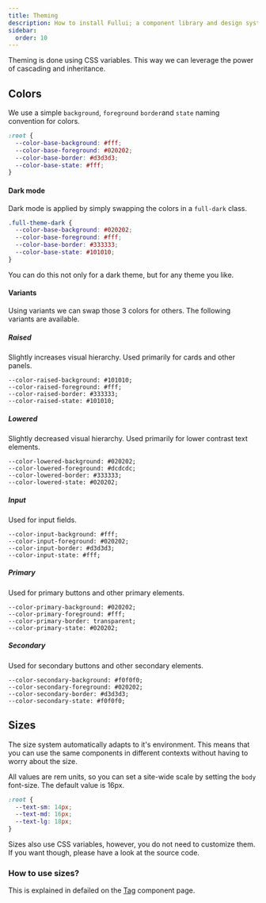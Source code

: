 ```yaml
---
title: Theming
description: How to install Fullui; a component library and design system built for Astro.
sidebar:
  order: 10
---
```


Theming is done using CSS variables. This way we can leverage the power of cascading and inheritance.

## Colors
We use a simple `background`, `foreground` `border`and `state` naming convention for colors.

```css
:root {
  --color-base-background: #fff;
  --color-base-foreground: #020202;
  --color-base-border: #d3d3d3;
  --color-base-state: #fff;
}
```

#### Dark mode
Dark mode is applied by simply swapping the colors in a `full-dark` class.
```css
.full-theme-dark {
  --color-base-background: #020202;
  --color-base-foreground: #fff;
  --color-base-border: #333333;
  --color-base-state: #101010;
}
```
You can do this not only for a dark theme, but for any theme you like. 

#### Variants
Using variants we can swap those 3 colors for others. The following variants are available.

##### Raised
Slightly increases visual hierarchy. Used primarily for cards and other panels.
```
--color-raised-background: #101010;
--color-raised-foreground: #fff;
--color-raised-border: #333333;
--color-raised-state: #101010;
```

##### Lowered
Slightly decreased visual hierarchy. Used primarily for lower contrast text elements.
```
--color-lowered-background: #020202;
--color-lowered-foreground: #dcdcdc;
--color-lowered-border: #333333;
--color-lowered-state: #020202;
```

##### Input
Used for input fields.
```
--color-input-background: #fff;
--color-input-foreground: #020202;
--color-input-border: #d3d3d3;
--color-input-state: #fff;
```

##### Primary
Used for primary buttons and other primary elements.
```
--color-primary-background: #020202;
--color-primary-foreground: #fff;
--color-primary-border: transparent;
--color-primary-state: #020202;
```

##### Secondary
Used for secondary buttons and other secondary elements.
```
--color-secondary-background: #f0f0f0;
--color-secondary-foreground: #020202;
--color-secondary-border: #d3d3d3;
--color-secondary-state: #f0f0f0;
```

## Sizes
The size system automatically adapts to it's environment. This means that you can use the same components in different contexts without having to worry about the size. 

All values are rem units, so you can set a site-wide scale by setting the `body` font-size. The default value is 16px.
```css
:root {
  --text-sm: 14px;
  --text-md: 16px;
  --text-lg: 18px;
}
```

Sizes also use CSS variables, however, you do not need to customize them. If you want though, please have a look at the source code.

### How to use sizes?
This is explained in defailed on the [Tag](/foundation/tag) component page.